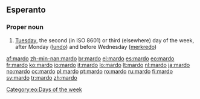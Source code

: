 ==Esperanto==
===Proper noun===
{{eo-proper noun|j}}
# [[Tuesday]], the second (in ISO 8601) or third (elsewhere) day of the week, after Monday ([[lundo]]) and before Wednesday ([[merkredo]])

[[Category:eo:Days of the week]]

[[af:mardo]]
[[zh-min-nan:mardo]]
[[br:mardo]]
[[el:mardo]]
[[es:mardo]]
[[eo:mardo]]
[[fr:mardo]]
[[ko:mardo]]
[[io:mardo]]
[[it:mardo]]
[[lo:mardo]]
[[lt:mardo]]
[[nl:mardo]]
[[ja:mardo]]
[[no:mardo]]
[[oc:mardo]]
[[pl:mardo]]
[[pt:mardo]]
[[ro:mardo]]
[[ru:mardo]]
[[fi:mardo]]
[[sv:mardo]]
[[tr:mardo]]
[[zh:mardo]]